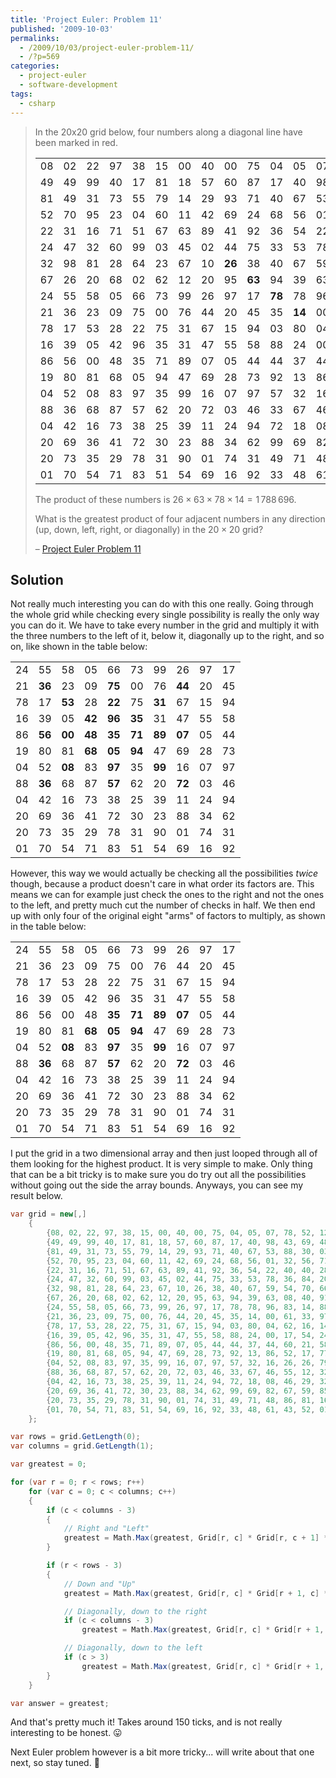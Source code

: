 ---
title: 'Project Euler: Problem 11'
published: '2009-10-03'
permalinks:
  - /2009/10/03/project-euler-problem-11/
  - /?p=569
categories:
  - project-euler
  - software-development
tags:
  - csharp
---

> In the 20x20 grid below, four numbers along a diagonal line have been marked in red.
>
> <table className="project-euler-problem-11">
>   <tbody>
>     <tr>
>       <td>08</td>
>       <td>02</td>
>       <td>22</td>
>       <td>97</td>
>       <td>38</td>
>       <td>15</td>
>       <td>00</td>
>       <td>40</td>
>       <td>00</td>
>       <td>75</td>
>       <td>04</td>
>       <td>05</td>
>       <td>07</td>
>       <td>78</td>
>       <td>52</td>
>       <td>12</td>
>       <td>50</td>
>       <td>77</td>
>       <td>91</td>
>       <td>08</td>
>     </tr>
>     <tr>
>       <td>49</td>
>       <td>49</td>
>       <td>99</td>
>       <td>40</td>
>       <td>17</td>
>       <td>81</td>
>       <td>18</td>
>       <td>57</td>
>       <td>60</td>
>       <td>87</td>
>       <td>17</td>
>       <td>40</td>
>       <td>98</td>
>       <td>43</td>
>       <td>69</td>
>       <td>48</td>
>       <td>04</td>
>       <td>56</td>
>       <td>62</td>
>       <td>00</td>
>     </tr>
>     <tr>
>       <td>81</td>
>       <td>49</td>
>       <td>31</td>
>       <td>73</td>
>       <td>55</td>
>       <td>79</td>
>       <td>14</td>
>       <td>29</td>
>       <td>93</td>
>       <td>71</td>
>       <td>40</td>
>       <td>67</td>
>       <td>53</td>
>       <td>88</td>
>       <td>30</td>
>       <td>03</td>
>       <td>49</td>
>       <td>13</td>
>       <td>36</td>
>       <td>65</td>
>     </tr>
>     <tr>
>       <td>52</td>
>       <td>70</td>
>       <td>95</td>
>       <td>23</td>
>       <td>04</td>
>       <td>60</td>
>       <td>11</td>
>       <td>42</td>
>       <td>69</td>
>       <td>24</td>
>       <td>68</td>
>       <td>56</td>
>       <td>01</td>
>       <td>32</td>
>       <td>56</td>
>       <td>71</td>
>       <td>37</td>
>       <td>02</td>
>       <td>36</td>
>       <td>91</td>
>     </tr>
>     <tr>
>       <td>22</td>
>       <td>31</td>
>       <td>16</td>
>       <td>71</td>
>       <td>51</td>
>       <td>67</td>
>       <td>63</td>
>       <td>89</td>
>       <td>41</td>
>       <td>92</td>
>       <td>36</td>
>       <td>54</td>
>       <td>22</td>
>       <td>40</td>
>       <td>40</td>
>       <td>28</td>
>       <td>66</td>
>       <td>33</td>
>       <td>13</td>
>       <td>80</td>
>     </tr>
>     <tr>
>       <td>24</td>
>       <td>47</td>
>       <td>32</td>
>       <td>60</td>
>       <td>99</td>
>       <td>03</td>
>       <td>45</td>
>       <td>02</td>
>       <td>44</td>
>       <td>75</td>
>       <td>33</td>
>       <td>53</td>
>       <td>78</td>
>       <td>36</td>
>       <td>84</td>
>       <td>20</td>
>       <td>35</td>
>       <td>17</td>
>       <td>12</td>
>       <td>50</td>
>     </tr>
>     <tr>
>       <td>32</td>
>       <td>98</td>
>       <td>81</td>
>       <td>28</td>
>       <td>64</td>
>       <td>23</td>
>       <td>67</td>
>       <td>10</td>
>       <td className="highlight">
>         <strong>26</strong>
>       </td>
>       <td>38</td>
>       <td>40</td>
>       <td>67</td>
>       <td>59</td>
>       <td>54</td>
>       <td>70</td>
>       <td>66</td>
>       <td>18</td>
>       <td>38</td>
>       <td>64</td>
>       <td>70</td>
>     </tr>
>     <tr>
>       <td>67</td>
>       <td>26</td>
>       <td>20</td>
>       <td>68</td>
>       <td>02</td>
>       <td>62</td>
>       <td>12</td>
>       <td>20</td>
>       <td>95</td>
>       <td className="highlight">
>         <strong>63</strong>
>       </td>
>       <td>94</td>
>       <td>39</td>
>       <td>63</td>
>       <td>08</td>
>       <td>40</td>
>       <td>91</td>
>       <td>66</td>
>       <td>49</td>
>       <td>94</td>
>       <td>21</td>
>     </tr>
>     <tr>
>       <td>24</td>
>       <td>55</td>
>       <td>58</td>
>       <td>05</td>
>       <td>66</td>
>       <td>73</td>
>       <td>99</td>
>       <td>26</td>
>       <td>97</td>
>       <td>17</td>
>       <td className="highlight">
>         <strong>78</strong>
>       </td>
>       <td>78</td>
>       <td>96</td>
>       <td>83</td>
>       <td>14</td>
>       <td>88</td>
>       <td>34</td>
>       <td>89</td>
>       <td>63</td>
>       <td>72</td>
>     </tr>
>     <tr>
>       <td>21</td>
>       <td>36</td>
>       <td>23</td>
>       <td>09</td>
>       <td>75</td>
>       <td>00</td>
>       <td>76</td>
>       <td>44</td>
>       <td>20</td>
>       <td>45</td>
>       <td>35</td>
>       <td className="highlight">
>         <strong>14</strong>
>       </td>
>       <td>00</td>
>       <td>61</td>
>       <td>33</td>
>       <td>97</td>
>       <td>34</td>
>       <td>31</td>
>       <td>33</td>
>       <td>95</td>
>     </tr>
>     <tr>
>       <td>78</td>
>       <td>17</td>
>       <td>53</td>
>       <td>28</td>
>       <td>22</td>
>       <td>75</td>
>       <td>31</td>
>       <td>67</td>
>       <td>15</td>
>       <td>94</td>
>       <td>03</td>
>       <td>80</td>
>       <td>04</td>
>       <td>62</td>
>       <td>16</td>
>       <td>14</td>
>       <td>09</td>
>       <td>53</td>
>       <td>56</td>
>       <td>92</td>
>     </tr>
>     <tr>
>       <td>16</td>
>       <td>39</td>
>       <td>05</td>
>       <td>42</td>
>       <td>96</td>
>       <td>35</td>
>       <td>31</td>
>       <td>47</td>
>       <td>55</td>
>       <td>58</td>
>       <td>88</td>
>       <td>24</td>
>       <td>00</td>
>       <td>17</td>
>       <td>54</td>
>       <td>24</td>
>       <td>36</td>
>       <td>29</td>
>       <td>85</td>
>       <td>57</td>
>     </tr>
>     <tr>
>       <td>86</td>
>       <td>56</td>
>       <td>00</td>
>       <td>48</td>
>       <td>35</td>
>       <td>71</td>
>       <td>89</td>
>       <td>07</td>
>       <td>05</td>
>       <td>44</td>
>       <td>44</td>
>       <td>37</td>
>       <td>44</td>
>       <td>60</td>
>       <td>21</td>
>       <td>58</td>
>       <td>51</td>
>       <td>54</td>
>       <td>17</td>
>       <td>58</td>
>     </tr>
>     <tr>
>       <td>19</td>
>       <td>80</td>
>       <td>81</td>
>       <td>68</td>
>       <td>05</td>
>       <td>94</td>
>       <td>47</td>
>       <td>69</td>
>       <td>28</td>
>       <td>73</td>
>       <td>92</td>
>       <td>13</td>
>       <td>86</td>
>       <td>52</td>
>       <td>17</td>
>       <td>77</td>
>       <td>04</td>
>       <td>89</td>
>       <td>55</td>
>       <td>40</td>
>     </tr>
>     <tr>
>       <td>04</td>
>       <td>52</td>
>       <td>08</td>
>       <td>83</td>
>       <td>97</td>
>       <td>35</td>
>       <td>99</td>
>       <td>16</td>
>       <td>07</td>
>       <td>97</td>
>       <td>57</td>
>       <td>32</td>
>       <td>16</td>
>       <td>26</td>
>       <td>26</td>
>       <td>79</td>
>       <td>33</td>
>       <td>27</td>
>       <td>98</td>
>       <td>66</td>
>     </tr>
>     <tr>
>       <td>88</td>
>       <td>36</td>
>       <td>68</td>
>       <td>87</td>
>       <td>57</td>
>       <td>62</td>
>       <td>20</td>
>       <td>72</td>
>       <td>03</td>
>       <td>46</td>
>       <td>33</td>
>       <td>67</td>
>       <td>46</td>
>       <td>55</td>
>       <td>12</td>
>       <td>32</td>
>       <td>63</td>
>       <td>93</td>
>       <td>53</td>
>       <td>69</td>
>     </tr>
>     <tr>
>       <td>04</td>
>       <td>42</td>
>       <td>16</td>
>       <td>73</td>
>       <td>38</td>
>       <td>25</td>
>       <td>39</td>
>       <td>11</td>
>       <td>24</td>
>       <td>94</td>
>       <td>72</td>
>       <td>18</td>
>       <td>08</td>
>       <td>46</td>
>       <td>29</td>
>       <td>32</td>
>       <td>40</td>
>       <td>62</td>
>       <td>76</td>
>       <td>36</td>
>     </tr>
>     <tr>
>       <td>20</td>
>       <td>69</td>
>       <td>36</td>
>       <td>41</td>
>       <td>72</td>
>       <td>30</td>
>       <td>23</td>
>       <td>88</td>
>       <td>34</td>
>       <td>62</td>
>       <td>99</td>
>       <td>69</td>
>       <td>82</td>
>       <td>67</td>
>       <td>59</td>
>       <td>85</td>
>       <td>74</td>
>       <td>04</td>
>       <td>36</td>
>       <td>16</td>
>     </tr>
>     <tr>
>       <td>20</td>
>       <td>73</td>
>       <td>35</td>
>       <td>29</td>
>       <td>78</td>
>       <td>31</td>
>       <td>90</td>
>       <td>01</td>
>       <td>74</td>
>       <td>31</td>
>       <td>49</td>
>       <td>71</td>
>       <td>48</td>
>       <td>86</td>
>       <td>81</td>
>       <td>16</td>
>       <td>23</td>
>       <td>57</td>
>       <td>05</td>
>       <td>54</td>
>     </tr>
>     <tr>
>       <td>01</td>
>       <td>70</td>
>       <td>54</td>
>       <td>71</td>
>       <td>83</td>
>       <td>51</td>
>       <td>54</td>
>       <td>69</td>
>       <td>16</td>
>       <td>92</td>
>       <td>33</td>
>       <td>48</td>
>       <td>61</td>
>       <td>43</td>
>       <td>52</td>
>       <td>01</td>
>       <td>89</td>
>       <td>19</td>
>       <td>67</td>
>       <td>48</td>
>     </tr>
>   </tbody>
> </table>
>
> The product of these numbers is $26  \times 63  \times 78  \times 14 = 1\,788\,696$.
>
> What is the greatest product of four adjacent numbers in any direction (up, down, left, right, or diagonally) in the $20 \times 20$ grid?
>
> – [Project Euler Problem 11](https://projecteuler.net/problem=11)

## Solution

Not really much interesting you can do with this one really. Going through the whole grid while checking every single possibility is really the only way you can do it. We have to take every number in the grid and multiply it with the three numbers to the left of it, below it, diagonally up to the right, and so on, like shown in the table below:

<table className="project-euler-problem-11">
  <tbody>
    <tr>
      <td>24</td>
      <td>55</td>
      <td>58</td>
      <td>05</td>
      <td>66</td>
      <td>73</td>
      <td>99</td>
      <td>26</td>
      <td>97</td>
      <td>17</td>
    </tr>
    <tr>
      <td>21</td>
      <td className="highlight">
        <strong>36</strong>
      </td>
      <td>23</td>
      <td>09</td>
      <td className="highlight">
        <strong>75</strong>
      </td>
      <td>00</td>
      <td>76</td>
      <td className="highlight">
        <strong>44</strong>
      </td>
      <td>20</td>
      <td>45</td>
    </tr>
    <tr>
      <td>78</td>
      <td>17</td>
      <td className="highlight">
        <strong>53</strong>
      </td>
      <td>28</td>
      <td className="highlight">
        <strong>22</strong>
      </td>
      <td>75</td>
      <td className="highlight">
        <strong>31</strong>
      </td>
      <td>67</td>
      <td>15</td>
      <td>94</td>
    </tr>
    <tr>
      <td>16</td>
      <td>39</td>
      <td>05</td>
      <td className="highlight">
        <strong>42</strong>
      </td>
      <td className="highlight">
        <strong>96</strong>
      </td>
      <td className="highlight">
        <strong>35</strong>
      </td>
      <td>31</td>
      <td>47</td>
      <td>55</td>
      <td>58</td>
    </tr>
    <tr>
      <td>86</td>
      <td className="highlight">
        <strong>56</strong>
      </td>
      <td className="highlight">
        <strong>00</strong>
      </td>
      <td className="highlight">
        <strong>48</strong>
      </td>
      <td className="highlight main">
        <strong>35</strong>
      </td>
      <td className="highlight">
        <strong>71</strong>
      </td>
      <td className="highlight">
        <strong>89</strong>
      </td>
      <td className="highlight">
        <strong>07</strong>
      </td>
      <td>05</td>
      <td>44</td>
    </tr>
    <tr>
      <td>19</td>
      <td>80</td>
      <td>81</td>
      <td className="highlight">
        <strong>68</strong>
      </td>
      <td className="highlight">
        <strong>05</strong>
      </td>
      <td className="highlight">
        <strong>94</strong>
      </td>
      <td>47</td>
      <td>69</td>
      <td>28</td>
      <td>73</td>
    </tr>
    <tr>
      <td>04</td>
      <td>52</td>
      <td className="highlight">
        <strong>08</strong>
      </td>
      <td>83</td>
      <td className="highlight">
        <strong>97</strong>
      </td>
      <td>35</td>
      <td className="highlight">
        <strong>99</strong>
      </td>
      <td>16</td>
      <td>07</td>
      <td>97</td>
    </tr>
    <tr>
      <td>88</td>
      <td className="highlight">
        <strong>36</strong>
      </td>
      <td>68</td>
      <td>87</td>
      <td className="highlight">
        <strong>57</strong>
      </td>
      <td>62</td>
      <td>20</td>
      <td className="highlight">
        <strong>72</strong>
      </td>
      <td>03</td>
      <td>46</td>
    </tr>
    <tr>
      <td>04</td>
      <td>42</td>
      <td>16</td>
      <td>73</td>
      <td>38</td>
      <td>25</td>
      <td>39</td>
      <td>11</td>
      <td>24</td>
      <td>94</td>
    </tr>
    <tr>
      <td>20</td>
      <td>69</td>
      <td>36</td>
      <td>41</td>
      <td>72</td>
      <td>30</td>
      <td>23</td>
      <td>88</td>
      <td>34</td>
      <td>62</td>
    </tr>
    <tr>
      <td>20</td>
      <td>73</td>
      <td>35</td>
      <td>29</td>
      <td>78</td>
      <td>31</td>
      <td>90</td>
      <td>01</td>
      <td>74</td>
      <td>31</td>
    </tr>
    <tr>
      <td>01</td>
      <td>70</td>
      <td>54</td>
      <td>71</td>
      <td>83</td>
      <td>51</td>
      <td>54</td>
      <td>69</td>
      <td>16</td>
      <td>92</td>
    </tr>
  </tbody>
</table>

However, this way we would actually be checking all the possibilities _twice_ though, because a product doesn't care in what order its factors are. This means we can for example just check the ones to the right and not the ones to the left, and pretty much cut the number of checks in half. We then end up with only four of the original eight "arms" of factors to multiply, as shown in the table below:

<table className="project-euler-problem-11">
  <tbody>
    <tr>
      <td>24</td>
      <td>55</td>
      <td>58</td>
      <td>05</td>
      <td>66</td>
      <td>73</td>
      <td>99</td>
      <td>26</td>
      <td>97</td>
      <td>17</td>
    </tr>
    <tr>
      <td>21</td>
      <td>36</td>
      <td>23</td>
      <td>09</td>
      <td>75</td>
      <td>00</td>
      <td>76</td>
      <td>44</td>
      <td>20</td>
      <td>45</td>
    </tr>
    <tr>
      <td>78</td>
      <td>17</td>
      <td>53</td>
      <td>28</td>
      <td>22</td>
      <td>75</td>
      <td>31</td>
      <td>67</td>
      <td>15</td>
      <td>94</td>
    </tr>
    <tr>
      <td>16</td>
      <td>39</td>
      <td>05</td>
      <td>42</td>
      <td>96</td>
      <td>35</td>
      <td>31</td>
      <td>47</td>
      <td>55</td>
      <td>58</td>
    </tr>
    <tr>
      <td>86</td>
      <td>56</td>
      <td>00</td>
      <td>48</td>
      <td className="highlight main">
        <strong>35</strong>
      </td>
      <td className="highlight">
        <strong>71</strong>
      </td>
      <td className="highlight">
        <strong>89</strong>
      </td>
      <td className="highlight">
        <strong>07</strong>
      </td>
      <td>05</td>
      <td>44</td>
    </tr>
    <tr>
      <td>19</td>
      <td>80</td>
      <td>81</td>
      <td className="highlight">
        <strong>68</strong>
      </td>
      <td className="highlight">
        <strong>05</strong>
      </td>
      <td className="highlight">
        <strong>94</strong>
      </td>
      <td>47</td>
      <td>69</td>
      <td>28</td>
      <td>73</td>
    </tr>
    <tr>
      <td>04</td>
      <td>52</td>
      <td className="highlight">
        <strong>08</strong>
      </td>
      <td>83</td>
      <td className="highlight">
        <strong>97</strong>
      </td>
      <td>35</td>
      <td className="highlight">
        <strong>99</strong>
      </td>
      <td>16</td>
      <td>07</td>
      <td>97</td>
    </tr>
    <tr>
      <td>88</td>
      <td className="highlight">
        <strong>36</strong>
      </td>
      <td>68</td>
      <td>87</td>
      <td className="highlight">
        <strong>57</strong>
      </td>
      <td>62</td>
      <td>20</td>
      <td className="highlight">
        <strong>72</strong>
      </td>
      <td>03</td>
      <td>46</td>
    </tr>
    <tr>
      <td>04</td>
      <td>42</td>
      <td>16</td>
      <td>73</td>
      <td>38</td>
      <td>25</td>
      <td>39</td>
      <td>11</td>
      <td>24</td>
      <td>94</td>
    </tr>
    <tr>
      <td>20</td>
      <td>69</td>
      <td>36</td>
      <td>41</td>
      <td>72</td>
      <td>30</td>
      <td>23</td>
      <td>88</td>
      <td>34</td>
      <td>62</td>
    </tr>
    <tr>
      <td>20</td>
      <td>73</td>
      <td>35</td>
      <td>29</td>
      <td>78</td>
      <td>31</td>
      <td>90</td>
      <td>01</td>
      <td>74</td>
      <td>31</td>
    </tr>
    <tr>
      <td>01</td>
      <td>70</td>
      <td>54</td>
      <td>71</td>
      <td>83</td>
      <td>51</td>
      <td>54</td>
      <td>69</td>
      <td>16</td>
      <td>92</td>
    </tr>
  </tbody>
</table>

I put the grid in a two dimensional array and then just looped through all of them looking for the highest product. It is very simple to make. Only thing that can be a bit tricky is to make sure you do try out all the possibilities without going out the side the array bounds. Anyways, you can see my result below.

```csharp
var grid = new[,]
    {
        {08, 02, 22, 97, 38, 15, 00, 40, 00, 75, 04, 05, 07, 78, 52, 12, 50, 77, 91, 08},
        {49, 49, 99, 40, 17, 81, 18, 57, 60, 87, 17, 40, 98, 43, 69, 48, 04, 56, 62, 00},
        {81, 49, 31, 73, 55, 79, 14, 29, 93, 71, 40, 67, 53, 88, 30, 03, 49, 13, 36, 65},
        {52, 70, 95, 23, 04, 60, 11, 42, 69, 24, 68, 56, 01, 32, 56, 71, 37, 02, 36, 91},
        {22, 31, 16, 71, 51, 67, 63, 89, 41, 92, 36, 54, 22, 40, 40, 28, 66, 33, 13, 80},
        {24, 47, 32, 60, 99, 03, 45, 02, 44, 75, 33, 53, 78, 36, 84, 20, 35, 17, 12, 50},
        {32, 98, 81, 28, 64, 23, 67, 10, 26, 38, 40, 67, 59, 54, 70, 66, 18, 38, 64, 70},
        {67, 26, 20, 68, 02, 62, 12, 20, 95, 63, 94, 39, 63, 08, 40, 91, 66, 49, 94, 21},
        {24, 55, 58, 05, 66, 73, 99, 26, 97, 17, 78, 78, 96, 83, 14, 88, 34, 89, 63, 72},
        {21, 36, 23, 09, 75, 00, 76, 44, 20, 45, 35, 14, 00, 61, 33, 97, 34, 31, 33, 95},
        {78, 17, 53, 28, 22, 75, 31, 67, 15, 94, 03, 80, 04, 62, 16, 14, 09, 53, 56, 92},
        {16, 39, 05, 42, 96, 35, 31, 47, 55, 58, 88, 24, 00, 17, 54, 24, 36, 29, 85, 57},
        {86, 56, 00, 48, 35, 71, 89, 07, 05, 44, 44, 37, 44, 60, 21, 58, 51, 54, 17, 58},
        {19, 80, 81, 68, 05, 94, 47, 69, 28, 73, 92, 13, 86, 52, 17, 77, 04, 89, 55, 40},
        {04, 52, 08, 83, 97, 35, 99, 16, 07, 97, 57, 32, 16, 26, 26, 79, 33, 27, 98, 66},
        {88, 36, 68, 87, 57, 62, 20, 72, 03, 46, 33, 67, 46, 55, 12, 32, 63, 93, 53, 69},
        {04, 42, 16, 73, 38, 25, 39, 11, 24, 94, 72, 18, 08, 46, 29, 32, 40, 62, 76, 36},
        {20, 69, 36, 41, 72, 30, 23, 88, 34, 62, 99, 69, 82, 67, 59, 85, 74, 04, 36, 16},
        {20, 73, 35, 29, 78, 31, 90, 01, 74, 31, 49, 71, 48, 86, 81, 16, 23, 57, 05, 54},
        {01, 70, 54, 71, 83, 51, 54, 69, 16, 92, 33, 48, 61, 43, 52, 01, 89, 19, 67, 48},
    };

var rows = grid.GetLength(0);
var columns = grid.GetLength(1);

var greatest = 0;

for (var r = 0; r < rows; r++)
    for (var c = 0; c < columns; c++)
    {
        if (c < columns - 3)
        {
            // Right and "Left"
            greatest = Math.Max(greatest, Grid[r, c] * Grid[r, c + 1] * Grid[r, c + 2] * Grid[r, c + 3]);
        }

        if (r < rows - 3)
        {
            // Down and "Up"
            greatest = Math.Max(greatest, Grid[r, c] * Grid[r + 1, c] * Grid[r + 2, c] * Grid[r + 3, c]);

            // Diagonally, down to the right
            if (c < columns - 3)
                greatest = Math.Max(greatest, Grid[r, c] * Grid[r + 1, c + 1] * Grid[r + 2, c + 2] * Grid[r + 3, c + 3]);

            // Diagonally, down to the left
            if (c > 3)
                greatest = Math.Max(greatest, Grid[r, c] * Grid[r + 1, c - 1] * Grid[r + 2, c - 2] * Grid[r + 3, c - 3]);
        }
    }

var answer = greatest;
```

And that's pretty much it! Takes around 150 ticks, and is not really interesting to be honest. 😛

Next Euler problem however is a bit more tricky... will write about that one next, so stay tuned. 🙂

